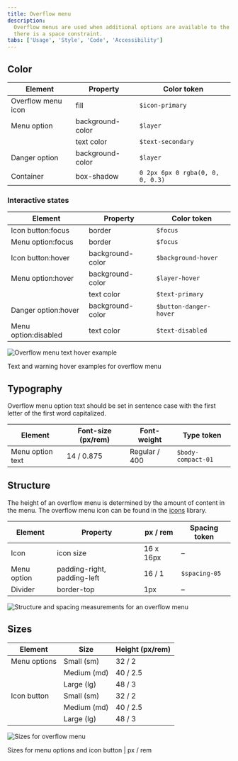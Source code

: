 ```yaml
---
title: Overflow menu
description:
  Overflow menus are used when additional options are available to the user and
  there is a space constraint.
tabs: ['Usage', 'Style', 'Code', 'Accessibility']
---
```


## Color

| Element            | Property         | Color token                      |
| ------------------ | ---------------- | -------------------------------- |
| Overflow menu icon | fill             | `$icon-primary`                  |
| Menu option        | background-color | `$layer`                         |
|                    | text color       | `$text-secondary`                |
| Danger option      | background-color | `$layer`                         |
| Container          | box-shadow       | `0 2px 6px 0 rgba(0, 0, 0, 0.3)` |

### Interactive states

| Element              | Property         | Color token            |
| -------------------- | ---------------- | ---------------------- |
| Icon button:focus    | border           | `$focus`               |
| Menu option:focus    | border           | `$focus`               |
| Icon button:hover    | background-color | `$background-hover`    |
| Menu option:hover    | background-color | `$layer-hover`         |
|                      | text color       | `$text-primary`        |
| Danger option:hover  | background-color | `$button-danger-hover` |
| Menu option:disabled | text color       | `$text-disabled`       |

<div className="image--fixed">

![Overflow menu text hover example](images/overflow-menu-style-1.png)

</div>

<Caption>Text and warning hover examples for overflow menu</Caption>

## Typography

Overflow menu option text should be set in sentence case with the first letter
of the first word capitalized.

| Element          | Font-size (px/rem) | Font-weight   | Type token         |
| ---------------- | ------------------ | ------------- | ------------------ |
| Menu option text | 14 / 0.875         | Regular / 400 | `$body-compact-01` |

## Structure

The height of an overflow menu is determined by the amount of content in the
menu. The overflow menu icon can be found in the
[icons](/guidelines/icons/library) library.

| Element     | Property                    | px / rem  | Spacing token |
| ----------- | --------------------------- | --------- | ------------- |
| Icon        | icon size                   | 16 x 16px | –             |
| Menu option | padding-right, padding-left | 16 / 1    | `$spacing-05` |
| Divider     | border-top                  | 1px       | –             |

<div className="image-fixed">

![Structure and spacing measurements for an overflow menu](images/overflow-menu-style-3.png)

</div>

## Sizes

| Element      | Size        | Height (px/rem) |
| ------------ | ----------- | --------------- |
| Menu options | Small (sm)  | 32 / 2          |
|              | Medium (md) | 40 / 2.5        |
|              | Large (lg)  | 48 / 3          |
| Icon button  | Small (sm)  | 32 / 2          |
|              | Medium (md) | 40 / 2.5        |
|              | Large (lg)  | 48 / 3          |

<div className="image--fixed">

![Sizes for overflow menu](images/overflow-menu-style-size.png)

</div>

<Caption>Sizes for menu options and icon button | px / rem</Caption>
